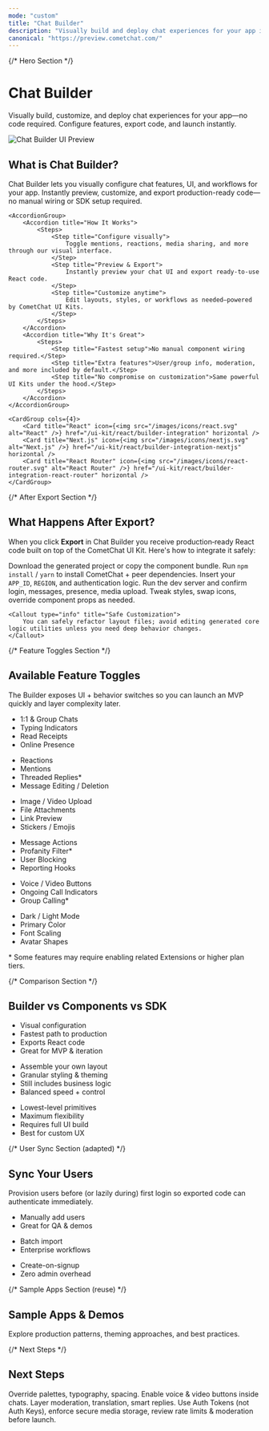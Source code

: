 ```yaml
---
mode: "custom"
title: "Chat Builder"
description: "Visually build and deploy chat experiences for your app in minutes. No code required—just configure, export, and launch."
canonical: "https://preview.cometchat.com/"
---
```



{/* Hero Section */}
<div className="relative w-full flex items-center justify-center" style={{ height: '20rem', overflow: 'hidden' }}>
	<div className="absolute inset-0 bg-primary dark:bg-primary-light" style={{ opacity: 0.05 }}/>
	<div style={{maxWidth: '70rem', marginLeft: 'auto', marginRight: 'auto', paddingLeft: '1.25rem', paddingRight: '1.25rem' }}>
		<Columns cols={2} className="items-center gap-x-12">
			<div className="flex flex-col justify-center h-full text-center md:text-left">
				<h1 className="text-gray-700 dark:text-white" style={{ fontSize: '2.2rem', fontWeight: '600' }}>Chat Builder</h1>
				<p className="text-lg text-gray-600">
					Visually build, customize, and deploy chat experiences for your app—no code required. Configure features, export code, and launch instantly.
				</p>
			</div>
			<div className="flex flex-col items-center justify-center h-full">
				<img 
					src="https://preview.cometchat.com/assets/builder-preview.png" 
					alt="Chat Builder UI Preview" 
					className="w-full max-w-[380px]"
				/>
			</div>
		</Columns>
	</div>
</div>

<div style={{marginTop: '2rem', marginBottom: '2rem', maxWidth: '70rem', marginLeft: 'auto', marginRight: 'auto', paddingLeft: '1.25rem', paddingRight: '1.25rem' }}>
	<h2 className="text-gray-700 dark:text-white text-2xl font-semibold mb-4">What is Chat Builder?</h2>
	<p className="text-gray-600 dark:text-gray-300 mb-8">Chat Builder lets you visually configure chat features, UI, and workflows for your app. Instantly preview, customize, and export production-ready code—no manual wiring or SDK setup required.</p>

	<AccordionGroup>
		<Accordion title="How It Works">
			<Steps>
				<Step title="Configure visually">
					Toggle mentions, reactions, media sharing, and more through our visual interface.
				</Step>
				<Step title="Preview & Export">
					Instantly preview your chat UI and export ready-to-use React code.
				</Step>
				<Step title="Customize anytime">
					Edit layouts, styles, or workflows as needed—powered by CometChat UI Kits.
				</Step>
			</Steps>
		</Accordion>
		<Accordion title="Why It's Great">
			<Steps>
				<Step title="Fastest setup">No manual component wiring required.</Step>
				<Step title="Extra features">User/group info, moderation, and more included by default.</Step>
				<Step title="No compromise on customization">Same powerful UI Kits under the hood.</Step>
			</Steps>
		</Accordion>
	</AccordionGroup>

	<CardGroup cols={4}>
		<Card title="React" icon={<img src="/images/icons/react.svg" alt="React" />} href="/ui-kit/react/builder-integration" horizontal />
		<Card title="Next.js" icon={<img src="/images/icons/nextjs.svg" alt="Next.js" />} href="/ui-kit/react/builder-integration-nextjs" horizontal />
		<Card title="React Router" icon={<img src="/images/icons/react-router.svg" alt="React Router" />} href="/ui-kit/react/builder-integration-react-router" horizontal />
	</CardGroup>
</div>

{/* After Export Section */}
<div style={{marginTop: '1rem', marginBottom: '3rem', maxWidth: '70rem', marginLeft: 'auto', marginRight: 'auto', paddingLeft: '1.25rem', paddingRight: '1.25rem' }}>
	<h2 className="text-gray-700 dark:text-white text-2xl font-semibold mb-4">What Happens After Export?</h2>
	<p className="text-gray-600 dark:text-gray-300 mb-6">When you click <strong>Export</strong> in Chat Builder you receive production‑ready React code built on top of the CometChat UI Kit. Here's how to integrate it safely:</p>
	<Steps>
		<Step title="Copy or download">Download the generated project or copy the component bundle.</Step>
		<Step title="Install deps">Run <code>npm install</code> / <code>yarn</code> to install CometChat + peer dependencies.</Step>
		<Step title="Provide credentials">Insert your <code>APP_ID</code>, <code>REGION</code>, and authentication logic.</Step>
		<Step title="Test locally">Run the dev server and confirm login, messages, presence, media upload.</Step>
		<Step title="Customize incrementally">Tweak styles, swap icons, override component props as needed.</Step>
	</Steps>

	<Callout type="info" title="Safe Customization">
		You can safely refactor layout files; avoid editing generated core logic utilities unless you need deep behavior changes.
	</Callout>
</div>

{/* Feature Toggles Section */}
<div style={{marginTop: '1rem', marginBottom: '3rem', maxWidth: '70rem', marginLeft: 'auto', marginRight: 'auto', paddingLeft: '1.25rem', paddingRight: '1.25rem' }}>
	<h2 className="text-gray-700 dark:text-white text-2xl font-semibold mb-4">Available Feature Toggles</h2>
	<p className="text-gray-600 dark:text-gray-300 mb-6">The Builder exposes UI + behavior switches so you can launch an MVP quickly and layer complexity later.</p>
	<Columns cols={3}>
		<Card title="Messaging Essentials">
			<ul className="list-disc ml-4 text-sm">
				<li>1:1 & Group Chats</li>
				<li>Typing Indicators</li>
				<li>Read Receipts</li>
				<li>Online Presence</li>
			</ul>
		</Card>
		<Card title="Rich Interactions">
			<ul className="list-disc ml-4 text-sm">
				<li>Reactions</li>
				<li>Mentions</li>
				<li>Threaded Replies*</li>
				<li>Message Editing / Deletion</li>
			</ul>
		</Card>
		<Card title="Media & Files">
			<ul className="list-disc ml-4 text-sm">
				<li>Image / Video Upload</li>
				<li>File Attachments</li>
				<li>Link Preview</li>
				<li>Stickers / Emojis</li>
			</ul>
		</Card>
		<Card title="Moderation & Safety">
			<ul className="list-disc ml-4 text-sm">
				<li>Message Actions</li>
				<li>Profanity Filter*</li>
				<li>User Blocking</li>
				<li>Reporting Hooks</li>
			</ul>
		</Card>
		<Card title="Calling (Optional)">
			<ul className="list-disc ml-4 text-sm">
				<li>Voice / Video Buttons</li>
				<li>Ongoing Call Indicators</li>
				<li>Group Calling*</li>
			</ul>
		</Card>
		<Card title="UI & Theming">
			<ul className="list-disc ml-4 text-sm">
				<li>Dark / Light Mode</li>
				<li>Primary Color</li>
				<li>Font Scaling</li>
				<li>Avatar Shapes</li>
			</ul>
		</Card>
	</Columns>
	<p className="text-xs text-gray-500 mt-4">* Some features may require enabling related Extensions or higher plan tiers.</p>
</div>

{/* Comparison Section */}
<div style={{marginTop: '1rem', marginBottom: '3rem', maxWidth: '70rem', marginLeft: 'auto', marginRight: 'auto', paddingLeft: '1.25rem', paddingRight: '1.25rem' }}>
	<h2 className="text-gray-700 dark:text-white text-2xl font-semibold mb-4">Builder vs Components vs SDK</h2>
	<Columns cols={3}>
		<Card title="Chat Builder">
			<ul className="list-disc ml-4 text-sm">
				<li>Visual configuration</li>
				<li>Fastest path to production</li>
				<li>Exports React code</li>
				<li>Great for MVP & iteration</li>
			</ul>
		</Card>
		<Card title="UI Kit Components">
			<ul className="list-disc ml-4 text-sm">
				<li>Assemble your own layout</li>
				<li>Granular styling & theming</li>
				<li>Still includes business logic</li>
				<li>Balanced speed + control</li>
			</ul>
		</Card>
		<Card title="Core SDKs">
			<ul className="list-disc ml-4 text-sm">
				<li>Lowest-level primitives</li>
				<li>Maximum flexibility</li>
				<li>Requires full UI build</li>
				<li>Best for custom UX</li>
			</ul>
		</Card>
	</Columns>
</div>

{/* User Sync Section (adapted) */}
<div style={{marginTop: '1rem', marginBottom: '3rem', maxWidth: '70rem', marginLeft: 'auto', marginRight: 'auto', paddingLeft: '1.25rem', paddingRight: '1.25rem' }}>
	<h2 className="text-gray-700 dark:text-white text-2xl font-semibold mb-4">Sync Your Users</h2>
	<p className="text-gray-600 dark:text-gray-300 mb-6">Provision users before (or lazily during) first login so exported code can authenticate immediately.</p>
	<Columns cols={3}>
		<Card title="Dashboard" href="https://app.cometchat.com/">
			<ul className="list-disc ml-4 text-sm">
				<li>Manually add users</li>
				<li>Great for QA & demos</li>
			</ul>
		</Card>
		<Card title="Backend (REST)" href="/rest-api/users/create">
			<ul className="list-disc ml-4 text-sm">
				<li>Batch import</li>
				<li>Enterprise workflows</li>
			</ul>
		</Card>
		<Card title="In-App (SDK)" href="/sdk/javascript/user-management">
			<ul className="list-disc ml-4 text-sm">
				<li>Create-on-signup</li>
				<li>Zero admin overhead</li>
			</ul>
		</Card>
	</Columns>
</div>

{/* Sample Apps Section (reuse) */}
<div style={{marginTop: '1rem', marginBottom: '3rem', maxWidth: '70rem', marginLeft: 'auto', marginRight: 'auto', paddingLeft: '1.25rem', paddingRight: '1.25rem' }}>
	<h2 className="text-gray-700 dark:text-white text-2xl font-semibold mb-4">Sample Apps & Demos</h2>
	<p className="text-gray-600 dark:text-gray-300 mb-6">Explore production patterns, theming approaches, and best practices.</p>
	<CardGroup cols={4}>
		<Card title="React Chat" href="https://github.com/cometchat/cometchat-uikit-react/tree/v6/sample-app" cta="GitHub" horizontal />
		<Card title="React Native" href="https://github.com/cometchat/cometchat-uikit-react-native/tree/v5/examples" cta="GitHub" horizontal />
		<Card title="Android Kotlin" href="https://github.com/cometchat/cometchat-uikit-android/tree/v5/sample-app-kotlin" cta="GitHub" horizontal />
		<Card title="iOS Swift" href="https://github.com/cometchat/cometchat-sample-app-ios" cta="GitHub" horizontal />
		<Card title="Flutter" href="https://github.com/cometchat/cometchat-uikit-flutter/tree/v5/sample_app" cta="GitHub" horizontal />
		<Card title="Angular" href="https://github.com/cometchat/cometchat-sample-app-angular" cta="GitHub" horizontal />
		<Card title="Vue" href="https://github.com/cometchat/cometchat-sample-app-vue" cta="GitHub" horizontal />
		<Card title="Android Java" href="https://github.com/cometchat/cometchat-sample-app-android-java" cta="GitHub" horizontal />
	</CardGroup>
</div>

{/* Next Steps */}
<div style={{marginTop: '1rem', marginBottom: '4rem', maxWidth: '70rem', marginLeft: 'auto', marginRight: 'auto', paddingLeft: '1.25rem', paddingRight: '1.25rem' }}>
	<h2 className="text-gray-700 dark:text-white text-2xl font-semibold mb-4">Next Steps</h2>
	<Columns cols={3}>
		<Card title="Deep Theming" href="/ui-kit/react/theme" cta="Explore">
			Override palettes, typography, spacing.
		</Card>
		<Card title="Add Calling" href="/ui-kit/react/calling-integration" cta="Add Calls">
			Enable voice & video buttons inside chats.
		</Card>
		<Card title="Extensions" href="/fundamentals/extensions-overview" cta="Extend">
			Layer moderation, translation, smart replies.
		</Card>
	</Columns>
	<Callout type="warning" title="Production Checklist">
		Use Auth Tokens (not Auth Keys), enforce secure media storage, review rate limits & moderation before launch.
	</Callout>
</div>
